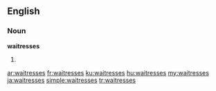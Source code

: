 ==English==
===Noun===
'''waitresses'''
# {{plural of|[[waitress]]}}

[[ar:waitresses]]
[[fr:waitresses]]
[[ku:waitresses]]
[[hu:waitresses]]
[[my:waitresses]]
[[ja:waitresses]]
[[simple:waitresses]]
[[tr:waitresses]]